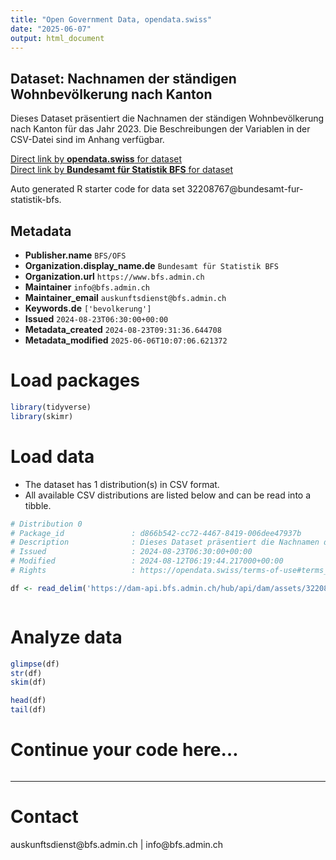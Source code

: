 ```yaml
---
title: "Open Government Data, opendata.swiss"
date: "2025-06-07"
output: html_document
---
```


## Dataset: Nachnamen der ständigen Wohnbevölkerung nach Kanton

Dieses Dataset präsentiert die Nachnamen der ständigen Wohnbevölkerung nach Kanton für das Jahr 2023. Die Beschreibungen der Variablen in der CSV-Datei sind im Anhang verfügbar.

[Direct link by **opendata.swiss** for dataset](https://opendata.swiss/de/dataset/nachnamen-der-standigen-wohnbevolkerung-nach-kanton)<br>
[Direct link by **Bundesamt für Statistik BFS** for dataset](https://www.bfs.admin.ch/asset/de/ts-x-01.04.00.14)

Auto generated R starter code for data set 32208767@bundesamt-fur-statistik-bfs.

## Metadata

- **Publisher.name** `BFS/OFS`
- **Organization.display_name.de** `Bundesamt für Statistik BFS`
- **Organization.url** `https://www.bfs.admin.ch`
- **Maintainer** `info@bfs.admin.ch`
- **Maintainer_email** `auskunftsdienst@bfs.admin.ch`
- **Keywords.de** `['bevolkerung']`
- **Issued** `2024-08-23T06:30:00+00:00`
- **Metadata_created** `2024-08-23T09:31:36.644708`
- **Metadata_modified** `2025-06-06T10:07:06.621372`


# Load packages

```r

library(tidyverse)
library(skimr)

```

# Load data

-   The dataset has 1 distribution(s) in CSV format.
-   All available CSV distributions are listed below and can be read into a tibble.

```r

# Distribution 0
# Package_id               : d866b542-cc72-4467-8419-006dee47937b
# Description              : Dieses Dataset präsentiert die Nachnamen der ständigen Wohnbevölkerung nach Kanton für das Jahr 2023. Die Beschreibungen der Variablen in der CSV-Datei sind im Anhang verfügbar.
# Issued                   : 2024-08-23T06:30:00+00:00
# Modified                 : 2024-08-12T06:19:44.217000+00:00
# Rights                   : https://opendata.swiss/terms-of-use#terms_by_ask

df <- read_delim('https://dam-api.bfs.admin.ch/hub/api/dam/assets/32208774/master')



```

# Analyze data

```r

glimpse(df)
str(df)
skim(df)

head(df)
tail(df)

```

# Continue your code here...

```r

```

------------------------------------------------------------------------

# Contact

auskunftsdienst@bfs.admin.ch | info@bfs.admin.ch
